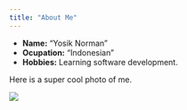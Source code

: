 ```yaml
---
title: "About Me"
---
```


- __Name:__ "Yosik Norman"
- __Ocupation:__ "Indonesian"
- __Hobbies:__ Learning software development. 

Here is a super cool photo of me. 

![](yosik_norman.jpg)
